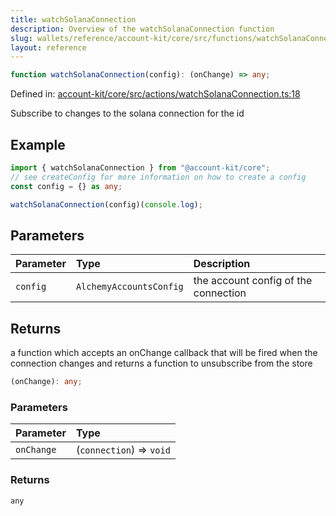 ```yaml
---
title: watchSolanaConnection
description: Overview of the watchSolanaConnection function
slug: wallets/reference/account-kit/core/src/functions/watchSolanaConnection
layout: reference
---
```


```ts
function watchSolanaConnection(config): (onChange) => any;
```

Defined in: [account-kit/core/src/actions/watchSolanaConnection.ts:18](https://github.com/alchemyplatform/aa-sdk/blob/49e74eee8606f480b200b4612d00d950da8a8742/account-kit/core/src/actions/watchSolanaConnection.ts#L18)

Subscribe to changes to the solana connection for the id

## Example

```ts twoslash
import { watchSolanaConnection } from "@account-kit/core";
// see createConfig for more information on how to create a config
const config = {} as any;

watchSolanaConnection(config)(console.log);
```

## Parameters

| Parameter | Type                    | Description                          |
| :-------- | :---------------------- | :----------------------------------- |
| `config`  | `AlchemyAccountsConfig` | the account config of the connection |

## Returns

a function which accepts an onChange callback that will be fired when the connection changes and returns a function to unsubscribe from the store

```ts
(onChange): any;
```

### Parameters

| Parameter  | Type                     |
| :--------- | :----------------------- |
| `onChange` | (`connection`) => `void` |

### Returns

`any`
